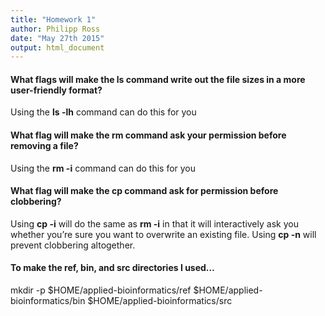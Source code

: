 ```yaml
---
title: "Homework 1"
author: Philipp Ross
date: "May 27th 2015"
output: html_document
---
```



#### What flags will make the ls command write out the file sizes in a more user-friendly format?

Using the **ls -lh** command can do this for you

#### What flag will make the rm command ask your permission before removing a file?

Using the **rm -i** command can do this for you

#### What flag will make the cp command ask for permission before clobbering?

Using **cp -i** will do the same as **rm -i** in that it will interactively ask you whether you're sure you want to overwrite an existing file. Using **cp -n** will prevent clobbering altogether. 

#### To make the ref, bin, and src directories I used...

mkdir -p $HOME/applied-bioinformatics/ref $HOME/applied-bioinformatics/bin $HOME/applied-bioinformatics/src
